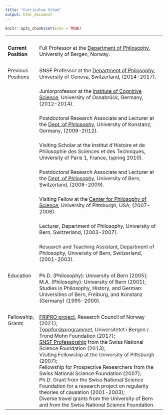```yaml
---
title: "Curriculum Vitae"
output: html_document
---
```


```r
knitr::opts_chunk$set(echo = TRUE)
```


<table cellspacing="3" cellpadding="2" border="0" style="text-align: left; width: 100%; vertical-align: top;">
<tbody>
<tr>
<td><br></td>
<td><br></td>
</tr>
<tr>
<td width="20%" style="vertical-align: top;">**Current Position**</td>
<td width="80%">Full Professor at the [Department of Philosophy](http://www.uib.no/en/fof#), University of Bergen, Norway.</td>
<tr>
<td><br></td>
<td><br></td>
</tr>
</tr>
<tr>
<td width="20%" style="vertical-align: top;">Previous Positions</td>
<td width="80%">SNSF Professor at the [Department of Philosophy](http://www.unige.ch/lettres/philo/), University of Geneva, Switzerland, (2014-2017).</td>
</tr>
<tr>
<td></td>
<td width="80%"><br> Juniorprofessor at the [Institute of Cognitive Science](http://cogsci.uni-osnabrueck.de/), University of Osnabrück, Germany, (2012-2014).</td>
</tr>
<tr>
<td></td>
<td width="80%"><br> Postdoctoral Research Associate and Lecturer at the [Dept. of Philosophy](http://www.unikonstanz.de/philosophie/), University of Konstanz, Germany, (2009-2012).</td>
</tr>
<tr>
<td></td>
<td width="80%"><br> Visiting Scholar at the Institut d'Histoire et de Philosophie des Sciences et des Techniques, University of Paris 1, France, (spring 2010).</td>
</tr>
<tr>
<td></td>
<td width="80%"><br> Postdoctoral Research Associate and Lecturer at the [Dept. of Philosophy](http://www.philosophie.unibe.ch/content/index_ger.html), University of Bern, Switzerland, (2008-2009).</td>
</tr>
<tr>
<td></td>
<td width="80%"><br> Visiting Fellow at the [Center for Philosophy of Science](http://www.pitt.edu/%7Epittcntr/), University of Pittsburgh, USA, (2007-2008).</td>
</tr>
<tr>
<td></td>
<td width="80%"><br> Lecturer, Department of Philosophy, University of Bern, Switzerland, (2003-2007).</td>
</tr>
<tr>
<td></td>
<td width="80%"><br> Research and Teaching Assistant, Department of Philosophy, University of Bern, Switzerland, (2001-2003).</td>
</tr>
<tr>
<td><br></td>
<td><br></td>
</tr>
<tr>
<td width="20%" style="vertical-align: top;">Education</td>
<td width="80%">Ph.D. (Philosophy): University of Bern (2005);<br>
M.A. (Philosophy): University of Bern (2001);<br>
Studies in Philosophy, History, and German: Universities of Bern, Freiburg, and Konstanz (Germany) (1995-2000).</td>
</tr>
<tr>
<td><br></td>
<td><br></td>
</tr>
<td width="20%" style="vertical-align: top;">Fellowship, Grants</td>
<td width="80%">[FRIPRO project](https://www.uib.no/en/cna/146141/fripro-project-granted), Research Council of Norway (2021);<br>
[Toppforskprogrammet](http://www.uib.no/forskning/91071/toppforskprogrammet), Universitetet i Bergen / Trond Mohn Foundation (2017);<br>
[SNSF Professorship](http://www.snf.ch/en/funding/careers/snsf-professorships/Pages/default.aspx#) from the Swiss National Science Foundation (2013);<br>
Visiting Fellowship at the University of Pittsburgh (2007);<br>
Fellowship for Prospective Researchers from the Swiss National Science Foundation (2007);<br>
Ph.D. Grant from the Swiss National Science Foundation for a research project on regularity theories of causation (2001-2003);<br>
Diverse travel grants from the University of Bern and from the Swiss National Science Foundation.</td>
</tbody>
</table>







